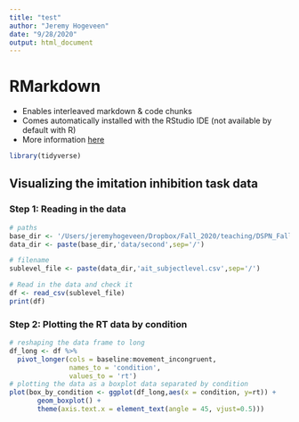 ```yaml
---
title: "test"
author: "Jeremy Hogeveen"
date: "9/28/2020"
output: html_document
---
```


# RMarkdown

* Enables interleaved markdown & code chunks
* Comes automatically installed with the RStudio IDE (not available by default with R)
* More information <a href='https://rmarkdown.rstudio.com/articles_intro.html'>here</a>

```r
library(tidyverse)
```

## Visualizing the imitation inhibition task data

### Step 1: Reading in the data

```r
# paths
base_dir <- '/Users/jeremyhogeveen/Dropbox/Fall_2020/teaching/DSPN_Fall2020_git/misc_exercises/imitation_inhibition_paradigm'
data_dir <- paste(base_dir,'data/second',sep='/')

# filename
sublevel_file <- paste(data_dir,'ait_subjectlevel.csv',sep='/')

# Read in the data and check it
df <- read_csv(sublevel_file)
print(df)

```

### Step 2: Plotting the RT data by condition

```r

# reshaping the data frame to long
df_long <- df %>%
  pivot_longer(cols = baseline:movement_incongruent,
               names_to = 'condition',
               values_to = 'rt')
# plotting the data as a boxplot data separated by condition
plot(box_by_condition <- ggplot(df_long,aes(x = condition, y=rt)) +
       geom_boxplot() +
       theme(axis.text.x = element_text(angle = 45, vjust=0.5)))

```